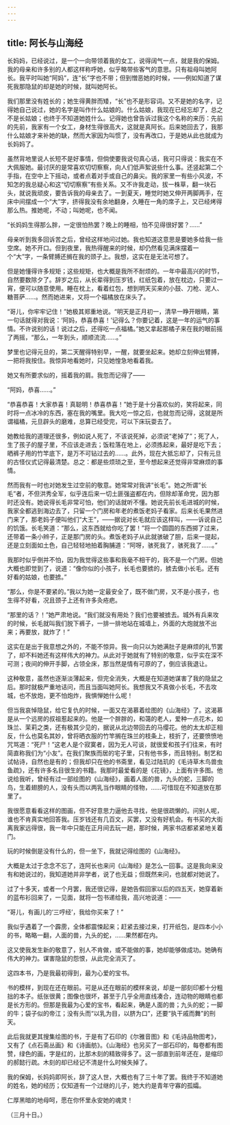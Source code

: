 ```yaml
---
---
---
```

title: 阿长与山海经
---



长妈妈，已经说过，是一个一向带领着我的女工，说得阔气一点，就是我的保姆。我的母亲和许多别的人都这样称呼她，似乎略带些客气的意思。只有祖母叫她阿长。我平时叫她“阿妈”，连“长”字也不带；但到憎恶她的时候，——例如知道了谋死我那隐鼠的却是她的时候，就叫她阿长。

我们那里没有姓长的；她生得黄胖而矮，“长”也不是形容词。又不是她的名字，记得她自己说过，她的名字是叫作什么姑娘的。什么姑娘，我现在已经忘却了，总之不是长姑娘；也终于不知道她姓什么。记得她也曾告诉过我这个名称的来历：先前的先前，我家有一个女工，身材生得很高大，这就是真阿长。后来她回去了，我那什么姑娘才来补她的缺，然而大家因为叫惯了，没有再改口，于是她从此也就成为长妈妈了。

虽然背地里说人长短不是好事情，但倘使要我说句真心话，我可只得说：我实在不大佩服她。最讨厌的是常喜欢切切察察，向人们低声絮说些什么事。还竖起第二个手指，在空中上下摇动，或者点着对手或自己的鼻尖。我的家里一有些小风波，不知怎的我总疑心和这“切切察察”有些关系。又不许我走动，拔一株草，翻一块石头，就说我顽皮，要告诉我的母亲去了。一到夏天，睡觉时她又伸开两脚两手，在床中间摆成一个“大”字，挤得我没有余地翻身，久睡在一角的席子上，又已经烤得那么热。推她呢，不动；叫她呢，也不闻。

“长妈妈生得那么胖，一定很怕热罢？晚上的睡相，怕不见得很好罢？……”

母亲听到我多回诉苦之后，曾经这样地问过她。我也知道这意思是要她多给我一些空席。她不开口。但到夜里，我热得醒来的时候，却仍然看见满床摆着一个“大”字，一条臂膊还搁在我的颈子上。我想，这实在是无法可想了。

但是她懂得许多规矩；这些规矩，也大概是我所不耐烦的。一年中最高兴的时节，自然要数除夕了。辞岁之后，从长辈得到压岁钱，红纸包着，放在枕边，只要过一宵，便可以随意使用。睡在枕上，看着红包，想到明天买来的小鼓、刀枪、泥人、糖菩萨……。然而她进来，又将一个福橘放在床头了。

“哥儿，你牢牢记住！”她极其郑重地说。“明天是正月初一，清早一睁开眼睛，第一句话就得对我说：‘阿妈，恭喜恭喜！’记得么？你要记着，这是一年的运气的事情。不许说别的话！说过之后，还得吃一点福橘。”她又拿起那橘子来在我的眼前摇了两摇，“那么，一年到头，顺顺流流……。”

梦里也记得元旦的，第二天醒得特别早，一醒，就要坐起来。她却立刻伸出臂膊，一把将我按住。我惊异地看她时，只见她惶急地看着我。

她又有所要求似的，摇着我的肩。我忽而记得了——

“阿妈，恭喜……。”

“恭喜恭喜！大家恭喜！真聪明！恭喜恭喜！”她于是十分喜欢似的，笑将起来，同时将一点冰冷的东西，塞在我的嘴里。我大吃一惊之后，也就忽而记得，这就是所谓福橘，元旦辟头的磨难，总算已经受完，可以下床玩耍去了。

她教给我的道理还很多，例如说人死了，不该说死掉，必须说“老掉了”；死了人，生了孩子的屋子里，不应该走进去；饭粒落在地上，必须拣起来，最好是吃下去；晒裤子用的竹竿底下，是万不可钻过去的……。此外，现在大抵忘却了，只有元旦的古怪仪式记得最清楚。总之：都是些烦琐之至，至今想起来还觉得非常麻烦的事情。

然而我有一时也对她发生过空前的敬意。她常常对我讲“长毛”。她之所谓“长毛”者，不但洪秀全军，似乎连后来一切土匪强盗都在内，但除却革命党，因为那时还没有。她说得长毛非常可怕，他们的话就听不懂。她说先前长毛进城的时候，我家全都逃到海边去了，只留一个门房和年老的煮饭老妈子看家。后来长毛果然进门来了，那老妈子便叫他们“大王”，——据说对长毛就应该这样叫，——诉说自己的饥饿。长毛笑道：“那么，这东西就给你吃了罢！”将一个圆圆的东西掷了过来，还带着一条小辫子，正是那门房的头。煮饭老妈子从此就骇破了胆，后来一提起，还是立刻面如土色，自己轻轻地拍着胸脯道：“阿呀，骇死我了，骇死我了……。”

我那时似乎倒并不怕，因为我觉得这些事和我毫不相干的，我不是一个门房。但她大概也即觉到了，说道：“像你似的小孩子，长毛也要掳的，掳去做小长毛。还有好看的姑娘，也要掳。”

“那么，你是不要紧的。”我以为她一定最安全了，既不做门房，又不是小孩子，也生得不好看，况且颈子上还有许多灸疮疤。

“那里的话？！”她严肃地说。“我们就没有用处？我们也要被掳去。城外有兵来攻的时候，长毛就叫我们脱下裤子，一排一排地站在城墙上，外面的大炮就放不出来；再要放，就炸了！”

这实在是出于我意想之外的，不能不惊异。我一向只以为她满肚子是麻烦的礼节罢了，却不料她还有这样伟大的神力。从此对于她就有了特别的敬意，似乎实在深不可测；夜间的伸开手脚，占领全床，那当然是情有可原的了，倒应该我退让。

这种敬意，虽然也逐渐淡薄起来，但完全消失，大概是在知道她谋害了我的隐鼠之后。那时就极严重地诘问，而且当面叫她阿长。我想我又不真做小长毛，不去攻城，也不放炮，更不怕炮炸，我惧惮她什么呢！

但当我哀悼隐鼠，给它复仇的时候，一面又在渴慕着绘图的《山海经》了。这渴慕是从一个远房的叔祖惹起来的。他是一个胖胖的，和蔼的老人，爱种一点花木，如珠兰、茉莉之类，还有极其少见的，据说从北边带回去的马缨花。他的太太却正相反，什么也莫名其妙，曾将晒衣服的竹竿搁在珠兰的枝条上，枝折了，还要愤愤地咒骂道：“死尸！”这老人是个寂寞者，因为无人可谈，就很爱和孩子们往来，有时简直称我们为“小友”。在我们聚族而居的宅子里，只有他书多，而且特别。制艺和试帖诗，自然也是有的；但我却只在他的书斋里，看见过陆玑的《毛诗草木鸟兽虫鱼疏》，还有许多名目很生的书籍。我那时最爱看的是《花镜》，上面有许多图。他说给我听，曾经有过一部绘图的《山海经》，画着人面的兽，九头的蛇，三脚的鸟，生着翅膀的人，没有头而以两乳当作眼睛的怪物，……可惜现在不知道放在那里了。

我很愿意看看这样的图画，但不好意思力逼他去寻找，他是很疏懒的。问别人呢，谁也不肯真实地回答我。压岁钱还有几百文，买罢，又没有好机会。有书买的大街离我家远得很，我一年中只能在正月间去玩一趟，那时候，两家书店都紧紧地关着门。

玩的时候倒是没有什么的，但一坐下，我就记得绘图的《山海经》。

大概是太过于念念不忘了，连阿长也来问《山海经》是怎么一回事。这是我向来没有和她说过的，我知道她并非学者，说了也无益；但既然来问，也就都对她说了。

过了十多天，或者一个月罢，我还很记得，是她告假回家以后的四五天，她穿着新的蓝布衫回来了，一见面，就将一包书递给我，高兴地说道：——

“哥儿，有画儿的‘三哼经’，我给你买来了！”

我似乎遇着了一个霹雳，全体都震悚起来；赶紧去接过来，打开纸包，是四本小小的书，略略一翻，人面的兽，九头的蛇，……果然都在内。

这又使我发生新的敬意了，别人不肯做，或不能做的事，她却能够做成功。她确有伟大的神力。谋害隐鼠的怨恨，从此完全消灭了。

这四本书，乃是我最初得到，最为心爱的宝书。

书的模样，到现在还在眼前。可是从还在眼前的模样来说，却是一部刻印都十分粗拙的本子。纸张很黄；图像也很坏，甚至于几乎全用直线凑合，连动物的眼睛也都是长方形的。但那是我最为心爱的宝书，看起来，确是人面的兽；九头的蛇；一脚的牛；袋子似的帝江；没有头而“以乳为目，以脐为口”，还要“执干戚而舞”的刑天。

此后我就更其搜集绘图的书，于是有了石印的《尔雅音图》和《毛诗品物图考》，又有了《点石斋丛画》和《诗画舫》。《山海经》也另买了一部石印的，每卷都有图赞，绿色的画，字是红的，比那木刻的精致得多了。这一部直到前年还在，是缩印的郝懿行疏。木刻的却已经记不清是什么时候失掉了。

我的保姆，长妈妈即阿长，辞了这人世，大概也有了三十年了罢。我终于不知道她的姓名，她的经历；仅知道有一个过继的儿子，她大约是青年守寡的孤孀。

仁厚黑暗的地母呵，愿在你怀里永安她的魂灵！

（三月十日。）